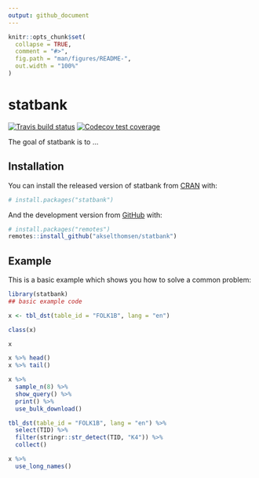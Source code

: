 ```yaml
---
output: github_document
---
```


<!-- README.md is generated from README.Rmd. Please edit that file -->

```r
knitr::opts_chunk$set(
  collapse = TRUE,
  comment = "#>",
  fig.path = "man/figures/README-",
  out.width = "100%"
)
```

# statbank

<!-- badges: start -->
[![Travis build status](https://travis-ci.com/akselthomsen/statbank.svg?branch=master)](https://travis-ci.com/akselthomsen/statbank)
[![Codecov test coverage](https://codecov.io/gh/akselthomsen/statbank/branch/master/graph/badge.svg)](https://codecov.io/gh/akselthomsen/statbank?branch=master)
<!-- badges: end -->

The goal of statbank is to ... 

## Installation

You can install the released version of statbank from [CRAN](https://CRAN.R-project.org) with:

```r
# install.packages("statbank")
```

And the development version from [GitHub](https://github.com/) with:

```r
# install.packages("remotes")
remotes::install_github("akselthomsen/statbank")
```

## Example

This is a basic example which shows you how to solve a common problem:

```r
library(statbank)
## basic example code

x <- tbl_dst(table_id = "FOLK1B", lang = "en")

class(x)
```

```r
x
```

```r
x %>% head()
x %>% tail()
```

```r
x %>%
  sample_n(8) %>%
  show_query() %>%
  print() %>% 
  use_bulk_download()
```

```r
tbl_dst(table_id = "FOLK1B", lang = "en") %>% 
  select(TID) %>% 
  filter(stringr::str_detect(TID, "K4")) %>% 
  collect()
```


```r
x %>% 
  use_long_names()
```

